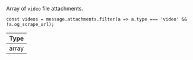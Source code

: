 Array of `video` file attachments.

```tsx
const videos = message.attachments.filter(a => a.type === 'video' && !a.og_scrape_url);
```

| Type  |
| ----- |
| array |
